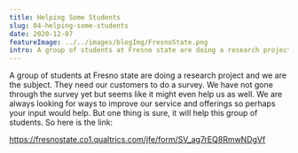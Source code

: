 ```yaml
---
title: Helping Some Students
slug: 04-helping-some-students
date: 2020-12-07
featureImage: ../../images/blogImg/FresnoState.png
intro: A group of students at Fresno state are doing a research project and we are the subject. They need our customers to do a survey. We have not gone through the survey yet but seems like it might even help us as well. We are always looking for ways to improve our service and offerings so perhaps your input would help.
---
```


A group of students at Fresno state are doing a research project and we are the subject. They need our customers to do a survey.  We have not gone through the survey yet but seems like it might even help us as well. We are always looking for ways to improve our service and offerings so perhaps your input would help. But one thing is sure, it will help this group of students. So here is the link:
<br />

https://fresnostate.co1.qualtrics.com/jfe/form/SV_ag7rEQ8RmwNDgVf